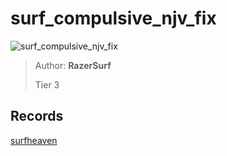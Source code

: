 
# surf_compulsive_njv_fix

![surf_compulsive_njv_fix](https://raw.githubusercontent.com/Sayt123/SurfMapPics/Maps-and-bonuses/csgo/surf_compulsive_njv_fix.jpg)

> Author: **RazerSurf**
>
> Tier 3

## Records

[surfheaven](https://surfheaven.eu/map/surf_compulsive_njv_fix)
